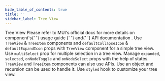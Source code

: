 ```yaml
---
hide_table_of_contents: true
title: ''
sidebar_label: Tree View
---
```




<Grid container spacing={6}>
  <Grid item xs={12}>
    <Typography variant='h5'>Tree View</Typography>
    <Typography variant='body2'>
      Please refer to MUI&#39;s official docs for more details on component&#39;s{' '}
      <Link href='https://mui.com/x/react-tree-view/' target='_blank' rel='noopener noreferrer' className='no-underline'>
        usage guide
      </Link>{' '}
      and{' '}
      <Link href='https://mui.com/x/react-tree-view/#api' target='_blank' rel='noopener noreferrer' className='no-underline'>
        API documentation
      </Link>
      .
    </Typography>
  </Grid>
  <Grid item xs={12} md={6}>
    <CardSnippet
      title='Basic Tree View'
      code={SourceCodeTreeViewBasic}
    >
      <Typography className='mbe-4'>
        Use <code>TreeView</code> & <code>TreeItem</code> components and <code>defaultCollapseIcon</code> & <code>defaultExpandIcon</code> props with <code>TreeView</code> component for a simple tree view.
      </Typography>
      <TreeViewBasic />
    </CardSnippet>
  </Grid>
  <Grid item xs={12} md={6}>
    <CardSnippet
      title='Multi Selection'
      code={SourceCodeTreeViewMultiSelection}
    >
      <Typography className='mbe-4'>
        Use <code>multiSelect</code> prop for multiple selection in a tree view.
      </Typography>
      <TreeViewMultiSelection />
    </CardSnippet>
  </Grid>
  <Grid item xs={12} md={6}>
    <CardSnippet
      title='Controlled Tree View'
      code={SourceCodeTreeViewControlled}
    >
      <Typography className='mbe-4'>
        Manage <code>expanded</code>, <code>selected</code>, <code>onNodeToggle</code> and <code>onNodeSelect</code> props with the help of states.
      </Typography>
      <TreeViewControlled />
    </CardSnippet>
  </Grid>
  <Grid item xs={12} md={6}>
    <CardSnippet
      title='Rich Object'
      code={SourceCodeTreeViewRichObject}
    >
      <Typography className='mbe-4'>
        <code>TreeView</code> and <code>TreeItem</code> components can also use APIs. Use an object and recursion can be used to handle it.
      </Typography>
      <TreeViewRichObject />
    </CardSnippet>
  </Grid>
  <Grid item xs={12} md={6}>
    <CardSnippet
      title='Customized Tree View'
      code={SourceCodeTreeViewCustomized}
    >
      <Typography className='mbe-4'>
        Use <code>styled</code> hook to customize your tree view.
      </Typography>
      <TreeViewCustomized />
    </CardSnippet>
  </Grid>
  <Grid item xs={12} md={6}>
    <CardSnippet
      title='Gmail Clone'
      code={SourceCodeTreeViewGmailClone}
    >
      <TreeViewGmailClone />
    </CardSnippet>
  </Grid>
</Grid>